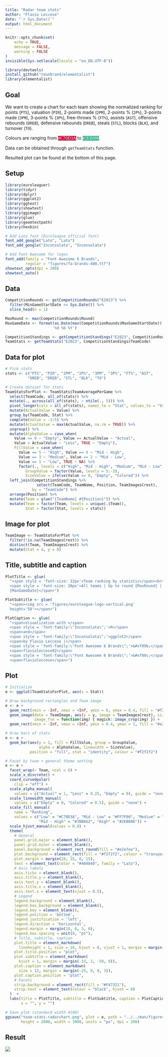 ```yaml
---
title: "Radar team stats"
author: "Flavio Leccese"
date: "`r Sys.Date()`"
output: html_document
---
```


```r
knitr::opts_chunk$set(
	echo = TRUE,
	message = FALSE,
	warning = FALSE
)
invisible(Sys.setlocale(locale = "en_EN.UTF-8"))

library(devtools)
install_github("teunbrand/elementalist")
library(elementalist)
```

## Goal

We want to create a chart for each team showing the normalized ranking for 
points (`PTS`), valuation (`PIR`), 2-points made (`2PM`), 2-points % (`2P%`), 
3-points made (`3PM`), 3-points % (`3P%`), free-throws % (`FT%`), assists (`AST`), 
offensive rebounds (`OREB`), defensive rebounds (`DREB`), steals (`STL`), blocks (`BLK`),
and turnover (`TO`).

Colours are ranging from
<span style="font-family:'Source Code Pro';background-color:#C70D3A;color:white;">#C70D3A</span> 
to 
<span style="font-family:'Source Code Pro';background-color:#2EB086;color:white;">#2EB086</span>.

Data can be obtained through `getTeamStats` function.

Resulted plot can be found at the bottom of this page.

## Setup

```r
library(euroleaguer)
library(tidyr)
library(dplyr)
library(ggplot2)
library(ggtext)
library(showtext)
library(ggimage)
library(glue)
library(geomtextpath)
library(hexbin)

# Add Lato font (Euroleague official font)
font_add_google("Lato", "Lato")
font_add_google("Inconsolata", "Inconsolata")

# Add Font Awesome for logos
font_add(family = "Font Awesome 6 Brands", 
         regular = "figures/fa-brands-400.ttf")
showtext_opts(dpi = 200)
showtext_auto()
```

## Data

```r
CompetitionRounds <- getCompetitionRounds("E2023") %>%
  filter(MinGameStartDate <= Sys.Date()) %>%
  slice_head(n = 1)

MaxRound <- max(CompetitionRounds$Round)
MaxGameDate <- format(as.Date(max(CompetitionRounds$MaxGameStartDate)), 
                     '%d %b %Y')

CompetitionStandings <- getCompetitionStandings("E2023", CompetitionRounds$Round)
TeamStats <- getTeamStats("E2023", CompetitionStandings$TeamCode)
```

## Data for plot

```r
# Pick stats
stats <- c("PTS", "PIR", "2PM", "2P%", "3PM", "3P%", "FT%", "AST", 
          "OREB", "DREB", "STL", "BLK", "TO")

# Create dataset for stats
TeamStatsForPlot <- TeamStats$TeamAveragePerGame %>%
  select(TeamCode, all_of(stats)) %>%
  mutate(., across(all_of(stats), ~ ntile(., 5))) %>%
  pivot_longer(cols = all_of(stats), names_to = "Stat", values_to = "Value") %>%
  mutate(ActualValue = Value) %>%
  group_by(TeamCode, Stat) %>%
  complete(Value = -3:5) %>%
  mutate(ActualValue = max(ActualValue, na.rm = TRUE)) %>%
  ungroup() %>%
  mutate(AlphaValue = case_when(
    Value <= 0 ~ "Empty", Value == ActualValue ~ "Actual",
    Value < ActualValue ~ "Less", TRUE ~ "Empty"),
    FillValue = case_when(
      Value == 5 ~ "High", Value == 4 ~ "Mid - High",
      Value == 3 ~ "Medium", Value == 2 ~ "Mid - Low",
      Value == 1 ~ "Low", TRUE ~ NA) %>%
      factor(., levels = c("High", "Mid - High", "Medium", "Mid - Low", "Low")),
         GroupValue = factor(Value, levels = 5:-3),
         SizeValue = ifelse(Value <= 0, "Empty", "Colored")) %>%
  left_join(CompetitionStandings %>% 
              select(TeamCode, TeamName, Position, TeamImagesCrest), 
            by = "TeamCode") %>%
  arrange(Position) %>%
  mutate(Team = glue("{TeamName} #{Position}")) %>%
  mutate(Team = factor(Team, levels = unique(.$Team)),
         Stat = factor(Stat, levels = stats))

```

## Image for plot

```r
TeamImage <- TeamStatsForPlot %>%
  filter(!is.na(TeamImagesCrest)) %>%
  distinct(Team, TeamImagesCrest) %>%
  mutate(Stat = 4, y = 0)
```

## Title, subtitle and caption

```r
PlotTitle <- glue(
  "<span style = 'font-size: 32px'>Team ranking by statistic</span><br>
  <span style = 'font-size: 20px'>All teams | Up to round {MaxRound} |
  {MaxGameDate}</span>")

PlotSubtitle <- glue(
  "<span><img src = 'figures/euroleague-logo-vertical.png'
  height='50'></span>")

PlotCaption <- glue(
  "<span>Visualization with </span>
  <span style = 'font-family:\"Inconsolata\";'>R</span>
  <span>and</span>
  <span style = 'font-family:\"Inconsolata\";'>ggplot2</span>
  <span>by Flavio Leccese |</span>
  <span style = 'font-family:\"Font Awesome 6 Brands\";'>&#xf09b;</span>
  <span>flavioleccese92</span>
  <span style = 'font-family:\"Font Awesome 6 Brands\";'>&#xf08c;</span>
  <span>flavioleccese</span>")
```

## Plot

```r
# Initialize
e <- ggplot(TeamStatsForPlot, aes(x = Stat))

# Draw background rectangles and Team image
e <- e +
  geom_rect(xmin = -Inf, xmax = +Inf, ymin = 0, ymax = 0.4, fill = "#f2f2f2") +
  geom_image(data = TeamImage, aes(y = y, image = TeamImagesCrest), size = 0.25,
             image_fun = function(img) { magick::image_crop(img) }) +
  geom_rect(xmin = -Inf, xmax = +Inf, ymin = 0.4, ymax = 1, fill = "#e2e7ea")

# Draw bars of stats
e <- e +
  geom_bar(aes(y = 1, fill = FillValue, group = GroupValue,
               alpha = AlphaValue, linewidth = SizeValue),
           position = "fill", stat = "identity", colour = "#f2f2f2")

# Facet by team + general theme setting
e <- e +
  facet_wrap(~ Team, ncol = 6) +
  scale_x_discrete() +
  coord_curvedpolar(
    clip = "off") +
  scale_alpha_manual(
    values = c("Actual" = 1, "Less" = 0.25, "Empty" = 0), guide = "none") +
  scale_linewidth_manual(
    values = c("Empty" = 0, "Colored" = 0.5), guide = "none") +
  scale_fill_manual(
    name = "Ranking",
    values = c("Low" = "#C70D3A", "Mid - Low" = "#FF7F00", "Medium" = "#FFD301",
               "Mid - High" = "#7BB662", "High" = "#2EB086")) +
  scale_hjust_manual(values = 0.8) +
  theme(
    # General
    panel.grid.major = element_blank(),
    panel.grid.minor = element_blank(),
    panel.background = element_rect_round(fill = "#e2e7ea"),
    plot.background = element_rect(fill = "#f2f2f2", colour = "transparent"),
    plot.margin = margin(28, 15, 8, 15),
    text = element_text(color = "#404040", family = "Lato"),
    # Axis labels
    axis.ticks = element_blank(),
    axis.title.y = element_blank(),
    axis.text.y = element_blank(),
    axis.title.x = element_blank(),
    axis.text.x = element_text(vjust = 0.5),
    # Legend
    legend.background = element_blank(),
    legend.box.background = element_blank(),
    legend.key = element_blank(),
    legend.position = 'bottom',
    legend.justification = 'left',
    legend.direction = 'horizontal',
    legend.margin = margin(10, 0, 3, 0),
    legend.box.spacing = unit(0, "pt"),
    # Title, subtitle, caption
    plot.title = element_markdown(
      lineheight = 1, size = 24, hjust = 0, vjust = 1, margin = margin(0, 0, -20, 0)),
    plot.title.position = "plot",
    plot.subtitle = element_markdown(
      hjust = 1, margin = margin(-33, 3, -50, 0)),
    plot.caption = element_markdown(
      size = 12, margin = margin(-25, 0, 0, 3)),
    plot.caption.position = "plot",
    # Facets
    strip.background = element_rect(fill = "#F47321"),
    strip.text = element_text(colour = "black", hjust = 0)
  )  +
  labs(title = PlotTitle, subtitle = PlotSubtitle, caption = PlotCaption,
       x = "", y = "")
```


```r
# Save plot (standard width 4100)
ggsave("team-stats-radarchart.png", plot = e, path = "../../man/figures/",
       height = 2000, width = 3000, units = "px", dpi = 200)

```

## Result

![](https://raw.githubusercontent.com/FlavioLeccese92/euroleaguer/main/man/figures/team-stats-radarchart.png)

